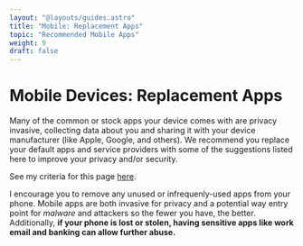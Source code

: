 ```yaml
---
layout: "@layouts/guides.astro"
title: "Mobile: Replacement Apps"
topic: "Recommended Mobile Apps"
weight: 9
draft: false
---
```



# Mobile Devices: Replacement Apps

Many of the common or stock apps your device comes with are privacy invasive, collecting data about you and sharing it with your device manufacturer (like Apple, Google, and others). We recommend you replace your default apps and service providers with some of the suggestions listed here to improve your privacy and/or security.

See my criteria for this page [here](/criteria#mobile-settings--apps).

<Criterias data={data} direction="col" />

I encourage you to remove any unused or infrequenly-used apps from your phone. Mobile apps are both invasive for privacy and a potential way entry point for <dfn title="malicious software, commonly (but not always accurately) known as a virus">malware</dfn> and attackers so the fewer you have, the better. Additionally, **if your phone is lost or stolen, having sensitive apps like work email and banking can allow further abuse.**
